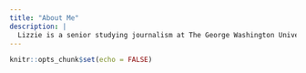```yaml
---
title: "About Me"
description: |
  Lizzie is a senior studying journalism at The George Washington University’s School of Media and Public Affairs in Washington, DC. At SMPA, Lizzie has developed her skills in newswriting, video production, and reporting. She is passionate about the environment, the arts, and social justice and is currently seeking full-time opportunities in the environmental media field. Lizzie contributes written and video content for Planet Forward and is currently interning with the Mother Earth Podcast. When she isn’t writing, Lizzie enjoys fencing and rollerblading.
---
```


```r
knitr::opts_chunk$set(echo = FALSE)
```
